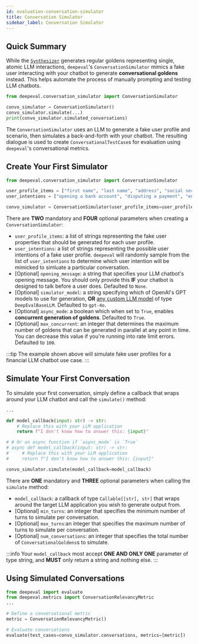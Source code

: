 ```yaml
---
id: evaluation-conversation-simulator
title: Conversation Simulator
sidebar_label: Conversation Simulator
---
```


<head>
  <link
    rel="canonical"
    href="https://deepeval.com/docs/evaluation-conversation-simulator"
  />
</head>

## Quick Summary

While the [`Synthesizer`](/docs/synthesizer-introduction) generates regular goldens representing single, atomic LLM interactions, `deepeval`'s `ConversationSimulator` mimics a fake user interacting with your chatbot to generate **conversational goldens** instead. This helps automate the process of manually prompting and testing LLM chatbots.

```python
from deepeval.conversation_simulator import ConversationSimulator

convo_simulator = ConversationSimulator()
convo_simulator.simulate(...)
print(convo_simulator.simulated_conversations)
```

The `ConversationSimulator` uses an LLM to generate a fake user profile and scenario, then simulates a back-and-forth with your chatbot. The resulting dialogue is used to create `ConversationalTestCase`s for evaluation using `deepeval`'s conversational metrics.

## Create Your First Simulator

```python
from deepeval.conversation_simulator import ConversationSimulator

user_profile_items = ["first name", "last name", "address", "social security number"]
user_intentions = ["opening a bank account", "disputing a payment", "enquiring a recent transaction"]

convo_simulator = ConversationSimulator(user_profile_items=user_profile_items, user_intentions=user_intentions)
```

There are **TWO** mandatory and **FOUR** optional parameters when creating a `ConversationSimulator`:

- `user_profile_items`: a list of strings representing the fake user properties that should be generated for each user profile.
- `user_intentions`: a list of strings representing the possible user intentions of a fake user profile. `deepeval` will randomly sample from the list of `user_intentions` to determine which user intention will be mimicked to simluate a particular conversation.
- [Optional] `opening_message`: a string that specifies your LLM chatbot's opening message. You should only provide this **IF** your chatbot is designed to talk before a user does. Defaulted to `None`.
- [Optional] `simulator_model`: a string specifying which of OpenAI's GPT models to use for generation, **OR** [any custom LLM model](/docs/metrics-introduction#using-a-custom-llm) of type `DeepEvalBaseLLM`. Defaulted to `gpt-4o`.
- [Optional] `async_mode`: a boolean which when set to `True`, enables **concurrent generation of goldens**. Defaulted to `True`.
- [Optional] `max_concurrent`: an integer that determines the maximum number of goldens that can be generated in parallel at any point in time. You can decrease this value if you're running into rate limit errors. Defaulted to `100`.

:::tip
The example shown above will simulate fake user profiles for a financial LLM chatbot use case.
:::

## Simulate Your First Conversation

To simulate your first conversation, simply define a callback that wraps around your LLM chatbot and call the `simulate()` method:

```python
...

def model_callback(input: str) -> str:
    # Replace this with your LLM application
    return f"I don't know how to answer this: {input}"

# # Or an async function if `async_mode` is `True`
# async def model_callback(input: str) -> str:
#     # Replace this with your LLM application
#     return f"I don't know how to answer this: {input}"

convo_simulator.simulate(model_callback=model_callback)
```

There are **ONE** mandatory and **THREE** optional parameters when calling the `simulate` method:

- `model_callback`: a callback of type `Callable[[str], str]` that wraps around the target LLM application you wish to generate output from.
- [Optional] `min_turns`: an integer that specifies the minimum number of turns to simulate per conversation.
- [Optional] `max_turns`:an integer that specifies the maximum number of turns to simulate per conversation.
- [Optional] `num_conversations`: an integer that specifies the total number of `ConversationalGoldens`s to simulate.

:::info
Your `model_callback` most accept **ONE AND ONLY ONE** parameter of type string, and **MUST** only return a string and nothing else.
:::

## Using Simulated Conversations

```python
from deepeval import evaluate
from deepeval.metrics import ConversationRelevancyMetric
...

# Define a conversational metric
metric = ConversationRelevancyMetric()

# Evaluate conversations
evaluate(test_cases=convo_simulator.conversations, metrics=[metric])
```
